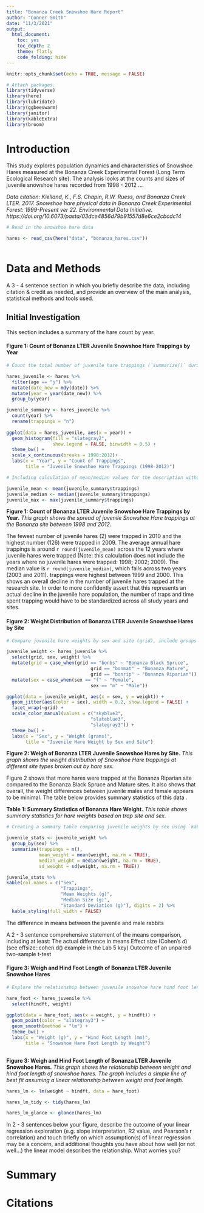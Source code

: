 ```yaml
---
title: "Bonanza Creek Snowshoe Hare Report"
author: "Conner Smith"
date: "11/3/2021"
output: 
  html_document: 
    toc: yes
    toc_depth: 2
    theme: flatly
    code_folding: hide
---
```


```r
knitr::opts_chunk$set(echo = TRUE, message = FALSE)

# Attach packages.
library(tidyverse)
library(here)
library(lubridate)
library(ggbeeswarm)
library(janitor)
library(kableExtra)
library(broom)
```

# **Introduction**

This study explores population dynamics and characteristics of Snowshoe Hares measured at the Bonanza Creek Experimental Forest (Long Term Ecological Research site). The analysis looks at the counts and sizes of juvenile snowshoe hares recorded from 1998 - 2012 ... 

*Data citation: Kielland, K., F.S. Chapin, R.W. Ruess, and Bonanza Creek LTER. 2017. Snowshoe hare physical data in Bonanza Creek Experimental Forest: 1999-Present ver 22. Environmental Data Initiative. https://doi.org/10.6073/pasta/03dce4856d79b91557d8e6ce2cbcdc14*

```r
# Read in the snowshoe hare data 

hares <- read_csv(here("data", "bonanza_hares.csv"))
  
```

# **Data and Methods**

A 3 - 4 sentence section in which you briefly describe the data, including citation & credit as needed, and provide an overview of the main analysis, statistical methods and tools used.

## **Initial Investigation**

This section includes a summary of the hare count by year.

#### **Figure 1: Count of Bonanza LTER Juvenile Snowshoe Hare Trappings by Year**

```r
# Count the total number of juvenile hare trappings (`summarize()` during each year of the study (`group_by()`), and create a finalized data visualization of the counts by year.

hares_juvenile <- hares %>% 
  filter(age == "j") %>% 
  mutate(date_new = mdy(date)) %>%
  mutate(year = year(date_new)) %>% 
  group_by(year)

juvenile_summary <- hares_juvenile %>% 
  count(year) %>% 
  rename(trappings = "n")
  
ggplot(data = hares_juvenile, aes(x = year)) +
  geom_histogram(fill = "slategray2",
                 show.legend = FALSE, binwidth = 0.5) +
  theme_bw() +
  scale_x_continuous(breaks = 1998:2012)+
  labs(x = "Year", y = "Count of Trappings", 
       title = "Juvenile Snowshoe Hare Trappings (1998-2012)")

# Including calculation of mean/median values for the description without generating a summary table.

juvenile_mean <- mean(juvenile_summary$trappings)
juvenile_median <- median(juvenile_summary$trappings)
juvenile_max <- max(juvenile_summary$trappings)
```

**Figure 1: Count of Bonanza LTER Juvenile Snowshoe Hare Trappings by Year.** *This graph shows the spread of juvenile Snowshoe Hare trappings at the Bonanza site between 1998 and 2012.*

The fewest number of juvenile hares (2) were trapped in 2010 and the highest number (126) were trapped in 2009. The average annual hare trappings is around `r round(juvenile_mean)` across the 12 years where juvenile hares were trapped (Note: this calculation does not include the years where no juvenile hares were trapped: 1998; 2002; 2009). The median value is `r round(juvenile_median)`, which falls across two years (2003 and 2011). trappings were highest between 1999 and 2000. This shows an overall decline in the number of juvenile hares trapped at the research site. In order to more confidently assert that this represents an actual decline in the juvenile hare population, the number of traps and time spent trapping would have to be standardized across all study years and sites.

#### **Figure 2: Weight Distribution of Bonanza LTER Juvenile Snowshoe Hares by Site**

```r
# Compare juvenile hare weights by sex and site (grid), include groups where these variables are not recorded (`NA`). Using a jitter plot to show these comparisons. 

juvenile_weight <- hares_juvenile %>% 
  select(grid, sex, weight) %>% 
  mutate(grid = case_when(grid == "bonbs" ~ "Bonanza Black Spruce",
                               grid == "bonmat" ~ "Bonanza Mature",
                               grid == "bonrip" ~ "Bonanza Riparian")) %>%
  mutate(sex = case_when(sex == "f" ~ "Female",
                               sex == "m" ~ "Male"))

ggplot(data = juvenile_weight, aes(x = sex, y = weight)) +
  geom_jitter(aes(color = sex), width = 0.2, show.legend = FALSE) +
  facet_wrap(~grid) +
  scale_color_manual(values = c("skyblue3", 
                               "slateblue3", 
                               "slategray3")) +
  theme_bw() +
  labs(x = "Sex", y = "Weight (grams)", 
       title = "Juvenile Hare Weight by Sex and Site")
```

**Figure 2: Weigh of Bonanza LTER Juvenile Snowshoe Hares by Site.** *This graph shows the weight distribution of Snowshoe Hare trappings at different site types broken out by hare sex.*

Figure 2 shows that more hares were trapped at the Bonanza Riparian site compared to the Bonanza Black Spruce and Mature sites. It also shows that  overall, the weight differences between juvenile males and female appears to be minimal. The table below provides summary statistics of this data . 

**Table 1: Summary Statistics of Bonanza Hare Weight.** *This table shows summary statistics for hare weights based on trap site and sex.*

```r
# Creating a summary table comparing juvenile weights by sex using `kable()`. 

juvenile_stats <- juvenile_weight %>% 
  group_by(sex) %>% 
  summarize(trappings = n(),
            mean_weight = mean(weight, na.rm = TRUE),
            median_weight = median(weight, na.rm = TRUE),
            sd_weight = sd(weight, na.rm = TRUE)) 

juvenile_stats %>% 
kable(col.names = c("Sex",
                    "Trappings",
                    "Mean Weights (g)",
                    "Median Size (g)",
                    "Standard Deviation (g)"), digits = 2) %>% 
  kable_styling(full_width = FALSE)

```
The difference in means between the juvenile and male rabbits 

A 2 - 3 sentence comprehensive statement of the means comparison, including at least:
The actual difference in means
Effect size (Cohen's *d*) (see effsize::cohen.d() example in the Lab 5 key)
Outcome of an unpaired two-sample t-test

#### **Figure 3: Weigh and Hind Foot Length of Bonanza LTER Juvenile Snowshoe Hares**

```r
# Explore the relationship between juvenile snowshoe hare hind foot length (variable `hindft`, recorded in millimeters), and weight.

hare_foot <- hares_juvenile %>% 
  select(hindft, weight)

ggplot(data = hare_foot, aes(x = weight, y = hindft)) +
  geom_point(color = "slategray3") +
  geom_smooth(method = "lm") +
  theme_bw() +
  labs(x = "Weight (g)", y = "Hind Foot Length (mm)",
       title = "Snowshoe Hare Foot Length by Weight")
  
```

**Figure 3: Weigh and Hind Foot Length of Bonanza LTER Juvenile Snowshoe Hares.** *This graph shows the relationship between weight and hind foot length of snowshoe hares. The graph includes a simple line of best fit assuming a linear relationship between weight and foot length.*

```r
hares_lm <- lm(weight ~ hindft, data = hare_foot)

hares_lm_tidy <- tidy(hares_lm)

hares_lm_glance <- glance(hares_lm)
```

In 2 - 3 sentences below your figure, describe the outcome of your linear regression exploration (e.g. slope interpretation, R2 value, and Pearson's r correlation) and touch briefly on which assumption(s) of linear regression may be a concern, and additional thoughts you have about how well (or not well…) the linear model describes the relationship. What worries you?

# **Summary**

# **Citations**
